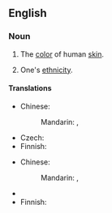 ==English==
{{wikipedia|Human skin color}}

===Noun===
{{en-noun|-}}

# {{i|literally}} The [[color]] of human [[skin]].
# {{i|figuratively}} One's [[ethnicity]].

====Translations====
{{trans-top|color of human skin}}
* Chinese:
*: Mandarin: {{t|zh|膚色|sc=Hani}}, {{t|zh|肤色|tr=fūsè|sc=Hani}}
{{trans-mid}}
* Czech: {{t-|cs|barva pleti|f}}
* Finnish: {{t|fi|ihonväri}}
{{trans-bottom}}

{{trans-top|ethnicity}}
* Chinese:
*: Mandarin: {{t|zh|種族|sc=Hani}}, {{t|zh|种族|tr=zhǒngzú|sc=Hani}}
{{trans-mid}}
* {{trreq|Czech}}
* Finnish: {{t|fi|ihonväri}}
{{trans-bottom}}